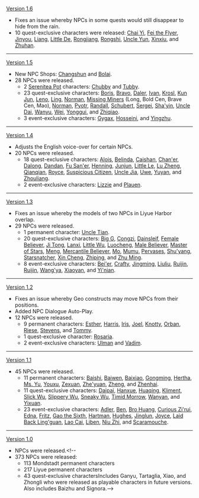 {{Change History/Header|NPC}}
{{Main|NPC/Change History}}
[[Version 1.6]]
* Fixes an issue whereby NPCs in some quests would still disappear to hide from the rain.
* 10 quest-exclusive characters were released: [[Chai Yi]], [[Fei the Flyer]], [[Jinyou]], [[Liang]], [[Little De]], [[Rongjiang]], [[Rongshi]], [[Uncle Yun]], [[Xinxiu]], and [[Zhuhan]].
----
[[Version 1.5]]
* New NPC Shops: [[Changshun]] and [[Bolai]].
* 28 NPCs were released.
** 2 [[Serenitea Pot]] characters: [[Chubby]] and [[Tubby]].
** 23 quest-exclusive characters: [[Boris]], [[Bravo]], [[Daler]], [[Ivan]], [[Krosl]], [[Kun Jun]], [[Leno]], [[Ling]], [[Norman]], [[Missing Miners]] (Long, Bold Cen, Brave Cen, Mao), [[Norman]], [[Pyotr]], [[Randall]], [[Schubert]], [[Sergei]], [[Sha'yin]], [[Uncle Dai]], [[Wanyu]], [[Wei (No Mere Stone)|Wei]], [[Yonggui]], and [[Zhiqiao]].
** 3 event-exclusive characters: [[Gygax]], [[Hosseini]], and [[Yingzhu]].
----
[[Version 1.4]]
* Adjusts the English voice-over for certain NPCs.
* 20 NPCs were released.
** 18 quest-exclusive characters: [[Alois]], [[Belinda]], [[Caishan]], [[Chan'er]], [[Dalong]], [[Dandan]], [[Fu San'er]], [[Henning]], [[Junjun]], [[Little Le]], [[Lu Zheng]], [[Qianqian]], [[Royce]], [[Suspicious Citizen]], [[Uncle Jia]], [[Uwe]], [[Yuyan]], and [[Zhouliang]].
** 2 event-exclusive characters: [[Lizzie]] and [[Plauen]].
----
[[Version 1.3]]
* Fixes an issue whereby the models of two NPCs in Liyue Harbor overlap.
* 29 NPCs were released.
** 1 permanent character: [[Uncle Tian]].
** 20 quest-exclusive characters: [[Big G]], [[Congzi]], [[Dainsleif]], [[Female Believer]], [[Ji Tong]], [[Lanxi]], [[Little Wu]], [[Luocheng]], [[Male Believer]], [[Master of Stars]], [[Meng]], [[Mercantile Believer]], [[Mo]], [[Mumu]], [[Pervases]], [[Shu'yang]], [[Starsnatcher]], [[Xin Cheng]], [[Zhiping]], and [[Zhu Ming]].
** 8 event-exclusive characters: [[Bei'er]], [[Crafty]], [[Jingming]], [[Liuliu]], [[Ruijin]], [[Ruijin]], [[Wang'ya]], [[Xiaoyan]], and [[Yi'nian]].
----
[[Version 1.2]]
* Fixes an issue whereby Geo constructs may move NPCs from their positions.
* Added NPC Dialogue Auto-Play.
* 12 NPCs were released.
** 9 permanent characters: [[Esther]], [[Harris]], [[Iris (Dragonspine Adventurer Camp)|Iris]], [[Joel]], [[Knotty]], [[Orban]], [[Riese]], [[Stevens]], and [[Tommy]].
** 1 quest-exclusive character: [[Rosaria]].<!--Rosaria was later made a playable character in Version 1.4-->
** 2 event-exclusive characters: [[Ulman]] and [[Vadim]].
----
[[Version 1.1]]
* 45 NPCs were released.
** 11 permanent characters: [[Baishi]], [[Baiwen]], [[Baixiao]], [[Gongming]], [[Hertha]], [[Ms. Yu]], [[Youxu]], [[Zexuan]], [[Zhe'yuan]], [[Zheng]], and [[Zhenhai]].
** 11 quest-exclusive characters: [[Daipai]], [[Hanxue]], [[Huaqing]], [[Kliment]], [[Slick Wu]], [[Slippery Wu]], [[Sneaky Wu]], [[Timid Morrow]], [[Wanyan]], and [[Yixuan]].<!--excluded Ash-->
** 23 event-exclusive characters: [[Adler]], [[Ben]], [[Bro Huang]], [[Curious Zi'rui]], [[Edna]], [[Fritz]], [[Gao the Sixth]], [[Hartman]], [[Hughes]], [[Jinglun]], [[Joyce]], [[Laid Back Ling'guan]], [[Lao Cai]], [[Liben]], [[Niu Zhi]], and [[Scaramouche]].
----
[[Version 1.0]]
* NPCs were released.<!--
* 373 NPCs were released:
** 113 Mondstadt permanent characters
** 217 Liyue permanent characters
** 43 quest-exclusive charactersIncludes Ganyu, Tartaglia, Xiao, and Zhongli who were released as playable characters in future versions. Also includes Baizhu and Signora.-->